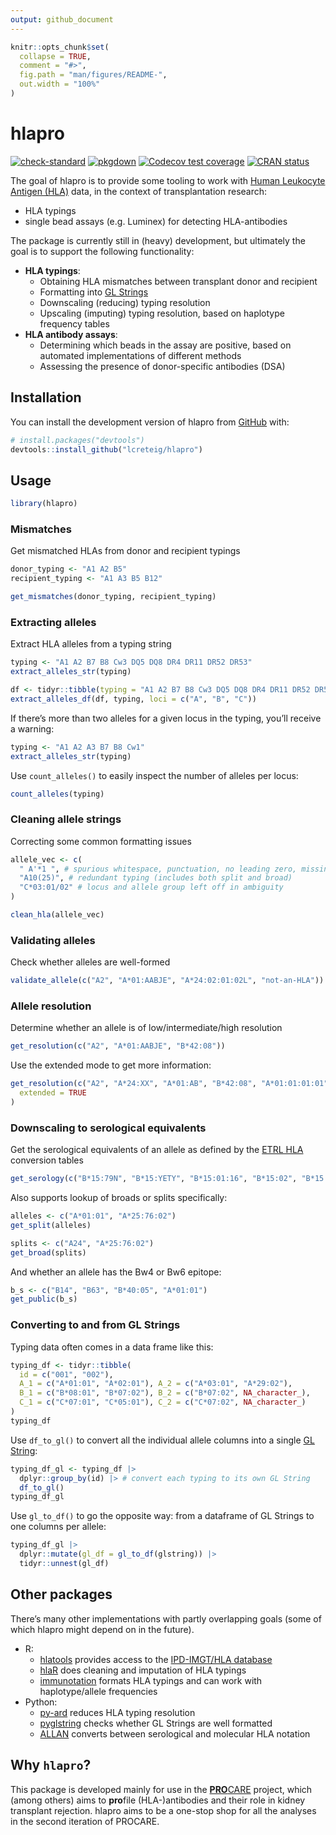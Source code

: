 ```yaml
---
output: github_document
---
```


<!-- README.md is generated from README.Rmd. Please edit that file -->

```r
knitr::opts_chunk$set(
  collapse = TRUE,
  comment = "#>",
  fig.path = "man/figures/README-",
  out.width = "100%"
)
```

# hlapro

<!-- badges: start -->

[![check-standard](https://github.com/lcreteig/hlapro/actions/workflows/check-standard.yaml/badge.svg)](https://github.com/lcreteig/hlapro/actions/workflows/check-standard.yaml)
[![pkgdown](https://github.com/lcreteig/hlapro/actions/workflows/pkgdown.yaml/badge.svg)](https://github.com/lcreteig/hlapro/actions/workflows/pkgdown.yaml)
[![Codecov test coverage](https://codecov.io/gh/lcreteig/hlapro/branch/main/graph/badge.svg)](https://app.codecov.io/gh/lcreteig/hlapro?branch=main)
[![CRAN status](https://www.r-pkg.org/badges/version/hlapro)](https://CRAN.R-project.org/package=hlapro)
<!-- badges: end -->

The goal of hlapro is to provide some tooling to work with [Human Leukocyte Antigen (HLA)](https://en.wikipedia.org/wiki/Human_leukocyte_antigen) data, in the context of transplantation research:

-   HLA typings
-   single bead assays (e.g. Luminex) for detecting HLA-antibodies

The package is currently still in (heavy) development, but ultimately the goal is to support the following functionality:

-   **HLA typings**:
    -   Obtaining HLA mismatches between transplant donor and recipient
    -   Formatting into [GL Strings](https://glstring.org)
    -   Downscaling (reducing) typing resolution
    -   Upscaling (imputing) typing resolution, based on haplotype frequency tables
-   **HLA antibody assays**:
    -   Determining which beads in the assay are positive, based on automated implementations of different methods
    -   Assessing the presence of donor-specific antibodies (DSA)

## Installation

You can install the development version of hlapro from [GitHub](https://github.com/) with:

``` r
# install.packages("devtools")
devtools::install_github("lcreteig/hlapro")
```

## Usage

```r
library(hlapro)
```

### Mismatches

Get mismatched HLAs from donor and recipient typings

```r
donor_typing <- "A1 A2 B5"
recipient_typing <- "A1 A3 B5 B12"

get_mismatches(donor_typing, recipient_typing)
```

### Extracting alleles

Extract HLA alleles from a typing string

```r
typing <- "A1 A2 B7 B8 Cw3 DQ5 DQ8 DR4 DR11 DR52 DR53"
extract_alleles_str(typing)

df <- tidyr::tibble(typing = "A1 A2 B7 B8 Cw3 DQ5 DQ8 DR4 DR11 DR52 DR53")
extract_alleles_df(df, typing, loci = c("A", "B", "C"))
```

If there's more than two alleles for a given locus in the typing, you'll receive a warning:

```r
typing <- "A1 A2 A3 B7 B8 Cw1"
extract_alleles_str(typing)
```
Use `count_alleles()` to easily inspect the number of alleles per locus:

```r
count_alleles(typing)
```

### Cleaning allele strings

Correcting some common formatting issues

```r
allele_vec <- c(
  " A'*1 ", # spurious whitespace, punctuation, no leading zero, missing XX code
  "A10(25)", # redundant typing (includes both split and broad)
  "C*03:01/02" # locus and allele group left off in ambiguity
)

clean_hla(allele_vec)
```

### Validating alleles

Check whether alleles are well-formed

```r
validate_allele(c("A2", "A*01:AABJE", "A*24:02:01:02L", "not-an-HLA"))
```

### Allele resolution

Determine whether an allele is of low/intermediate/high resolution

```r
get_resolution(c("A2", "A*01:AABJE", "B*42:08"))
```

Use the extended mode to get more information:

```r
get_resolution(c("A2", "A*24:XX", "A*01:AB", "B*42:08", "A*01:01:01:01"),
  extended = TRUE
)
```

### Downscaling to serological equivalents

Get the serological equivalents of an allele as defined by the [ETRL HLA](https://etrl.eurotransplant.org/resources/hla-tables/) conversion tables

```r
get_serology(c("B*15:79N", "B*15:YETY", "B*15:01:16", "B*15:02", "B*15:85"))
```

Also supports lookup of broads or splits specifically:

```r
alleles <- c("A*01:01", "A*25:76:02")
get_split(alleles)
```

```r
splits <- c("A24", "A*25:76:02")
get_broad(splits)
```

And whether an allele has the Bw4 or Bw6 epitope:

```r
b_s <- c("B14", "B63", "B*40:05", "A*01:01")
get_public(b_s)
```

### Converting to and from GL Strings

Typing data often comes in a data frame like this:

```r
typing_df <- tidyr::tibble(
  id = c("001", "002"),
  A_1 = c("A*01:01", "A*02:01"), A_2 = c("A*03:01", "A*29:02"),
  B_1 = c("B*08:01", "B*07:02"), B_2 = c("B*07:02", NA_character_),
  C_1 = c("C*07:01", "C*05:01"), C_2 = c("C*07:02", NA_character_)
)
typing_df
```

Use `df_to_gl()` to convert all the individual allele columns into a single [GL String](https://glstring.org):

```r
typing_df_gl <- typing_df |>
  dplyr::group_by(id) |> # convert each typing to its own GL String
  df_to_gl()
typing_df_gl
```

Use `gl_to_df()` to go the opposite way: from a dataframe of GL Strings to one columns per allele:

```r
typing_df_gl |>
  dplyr::mutate(gl_df = gl_to_df(glstring)) |>
  tidyr::unnest(gl_df)
```

## Other packages

There's many other implementations with partly overlapping goals (some of which hlapro might depend on in the future).

- R:
  - [hlatools](https://github.com/gschofl/hlatools) provides access to the [IPD-IMGT/HLA database](https://www.ebi.ac.uk/ipd/imgt/hla/)
  - [hlaR](https://cran.r-project.org/web/packages/hlaR) does cleaning and imputation of HLA typings
  - [immunotation](http://bioconductor.org/packages/release/bioc/html/immunotation.html) formats HLA typings and can work with haplotype/allele frequencies

- Python:
  - [py-ard](https://github.com/nmdp-bioinformatics/py-ard) reduces HLA typing resolution
  - [pyglstring](https://github.com/nmdp-bioinformatics/pyglstring) checks whether GL Strings are well formatted
  - [ALLAN](https://github.com/lgragert/hla-who-to-unos) converts between serological and molecular HLA notation

## Why `hlapro`?

This package is developed mainly for use in the [**PRO**CARE](https://doi.org/10.1111/tan.13581) project, which (among others) aims to **pro**file (HLA-)antibodies and their role in kidney transplant rejection. hlapro aims to be a one-stop shop for all the analyses in the second iteration of PROCARE.
